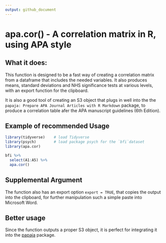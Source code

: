 ```yaml
---
output: github_document
---
```


<!-- README.md is generated from README.Rmd. Please edit that file -->

# apa.cor() - A correlation matrix in R, using APA style

## What it does:

This function is designed to be a fast way of creating a correlation matrix from a dataframe that includes the needed variables. It also produces means, standard deviations and NHS significance tests at various levels, with an export function for the clipboard.

It is also a good tool of creating an S3 object that plugs in well into the the `papaja: Prepare APA Journal Articles with R Markdown` package, to produce a correlation table afer the APA manuscript guidelines (6th Edition).

## Example of recommended Usage

```r
library(tidyverse)    # load Tidyverse
library(psych)        # load package psych for the `bfi`dataset
library(apa.cor)

bfi %>% 
  select(A1:A5) %>% 
  apa.cor()

```

## Supplemental Argument

The function also has an export option `export = TRUE`, that copies the output into the clipboard, for further manipulation such a simple paste into Microsoft Word.

## Better usage

Since the function outputs a proper S3 object, it is perfect for integrating it into the [papaja](https://github.com/crsh/papaja) package.


